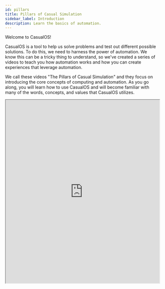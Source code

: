 ```yaml
---
id: pillars
title: Pillars of Casual Simulation
sidebar_label: Introduction
description: Learn the basics of automation.
---
```


Welcome to CasualOS!

CasualOS is a tool to help us solve problems and test out different possible solutions.
To do this, we need to harness the power of automation.
We know this can be a tricky thing to understand, so we've created a series of videos to teach you how automation works and how you can create experiences that leverage automation.

We call these videos "The Pillars of Casual Simulation" and they focus on introducing the core concepts of computing and automation.
As you go along, you will learn how to use CasualOS and will become familiar with many of the words, concepts, and values that CasualOS utilizes.

<iframe src="https://www.videoask.com/frfmnwadq"
    allow="camera *; microphone *; autoplay *; encrypted-media *; fullscreen *; display-capture *;"
    width="100%"
    height="600px"
    style={{"border": "none", "borderRadius": "24px"}}
></iframe>
